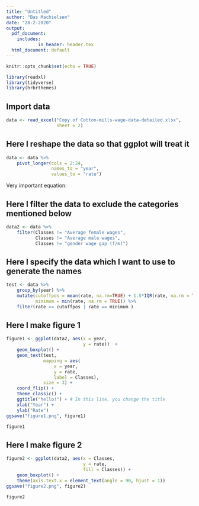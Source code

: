 ```yaml
---
title: "Untitled"
author: "Bas Machielsen"
date: "28-2-2020"
output:
  pdf_document: 
    includes:
            in_header: header.tex 
  html_document: default
---
```


```r
knitr::opts_chunk$set(echo = TRUE)
```

```r
library(readxl)
library(tidyverse)
library(hrbrthemes)
```

## Import data
```r
data <- read_excel("Copy of Cotton-mills-wage-data-detailed.xlsx", 
                   sheet = 2)
```

## Here I reshape the data so that ggplot will treat it
```r
data <- data %>%
    pivot_longer(cols = 2:24, 
                 names_to = "year", 
                 values_to = "rate")
```


Very important equation:

\begin{equation}
E = mc^{2-i}
\end{equation}

## Here I filter the data to exclude the categories mentioned below
```r
data2 <- data %>%
    filter(Classes != "Average female wages", 
           Classes != "Average male wages",
           Classes != "gender wage gap (f/m)")
```

## Here I specify the data which I want to use to generate the names
```r
test <- data %>%
    group_by(year) %>%
    mutate(cutoffpos = mean(rate, na.rm=TRUE) + 1.5*IQR(rate, na.rm = TRUE),
           minimum = min(rate, na.rm = TRUE)) %>%
    filter(rate >= cutoffpos | rate == minimum )
```

## Here I make figure 1
```r
figure1 <- ggplot(data2, aes(x = year, 
                             y = rate))  + 
    geom_boxplot() + 
    geom_text(test, 
              mapping = aes(
                  x = year, 
                  y = rate, 
                  label = Classes),
              size = 3) +
    coord_flip() +
    theme_classic() +
    ggtitle("hello!") + # In this line, you change the title
    xlab("Year") + 
    ylab("Rate")
ggsave("figure1.png", figure1)

figure1
```


## Here I make figure 2

\newpage
\blandscape

```r
figure2 <- ggplot(data2, aes(x = Classes, 
                             y = rate, 
                             fill = Classes)) + 
    geom_boxplot() +
    theme(axis.text.x = element_text(angle = 90, hjust = 1))
ggsave("figure2.png", figure2)

figure2
```

\elandscape